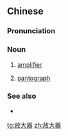 ==Chinese==
{{zh-forms|type=21}}
{{zh-wp}}

===Pronunciation===
{{zh-pron
|m=fàngdàqì
|c=fong3 daai6 hei3
|cat=n
}}

===Noun===
{{zh-noun}}

# {{lb|zh|electronics}} [[amplifier]]
# [[pantograph]] {{gloss|drawing aid}}

===See also===
* {{zh-l|放大鏡}}

[[tg:放大器]]
[[zh:放大器]]